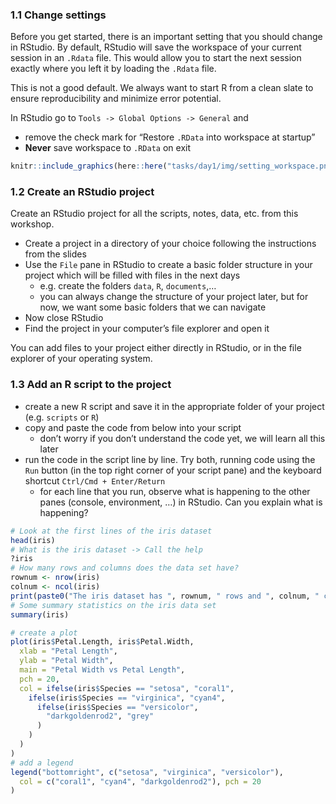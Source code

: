 ### 1.1 Change settings

Before you get started, there is an important setting that you should change in RStudio.
By default, RStudio will save the workspace of your current session in an `.Rdata` file. This would allow you to start the next session exactly where you left it by loading the `.Rdata` file.

This is not a good default. We always want to start R from a clean slate to ensure reproducibility and minimize error potential.

In RStudio go to `Tools -> Global Options -> General` and 

- remove the check mark for "Restore `.RData` into workspace at startup"
- **Never** save workspace to `.RData` on exit

```r
knitr::include_graphics(here::here("tasks/day1/img/setting_workspace.png"))
```

### 1.2 Create an RStudio project

Create an RStudio project for all the scripts, notes, data, etc. from this workshop.

- Create a project in a directory of your choice following the instructions from the slides
- Use the `File` pane in RStudio to create a basic folder structure in your project which will be filled with files in the next days
  - e.g. create the folders `data`, `R`, `documents`,...
  - you can always change the structure of your project later, but for now, we want some basic folders that we can navigate
- Now close RStudio
- Find the project in your computer's file explorer and open it

You can add files to your project either directly in RStudio, or in the file explorer of your operating system.

### 1.3 Add an R script to the project

- create a new R script and save it in the appropriate folder of your project (e.g. `scripts` or `R`)
- copy and paste the code from below into your script
  - don't worry if you don't understand the code yet, we will learn all this later
- run the code in the script line by line. Try both, running code using the `Run` button (in the top right corner of your script pane) and the keyboard shortcut `Ctrl/Cmd + Enter/Return`
  - for each line that you run, observe what is happening to the other panes (console, environment, ...) in RStudio. Can you explain what is happening?

```r
# Look at the first lines of the iris dataset
head(iris)
# What is the iris dataset -> Call the help
?iris
# How many rows and columns does the data set have?
rownum <- nrow(iris)
colnum <- ncol(iris)
print(paste0("The iris dataset has ", rownum, " rows and ", colnum, " columns."))
# Some summary statistics on the iris data set
summary(iris)

# create a plot
plot(iris$Petal.Length, iris$Petal.Width,
  xlab = "Petal Length",
  ylab = "Petal Width",
  main = "Petal Width vs Petal Length",
  pch = 20,
  col = ifelse(iris$Species == "setosa", "coral1",
    ifelse(iris$Species == "virginica", "cyan4",
      ifelse(iris$Species == "versicolor",
        "darkgoldenrod2", "grey"
      )
    )
  )
)
# add a legend
legend("bottomright", c("setosa", "virginica", "versicolor"),
  col = c("coral1", "cyan4", "darkgoldenrod2"), pch = 20
)

```
